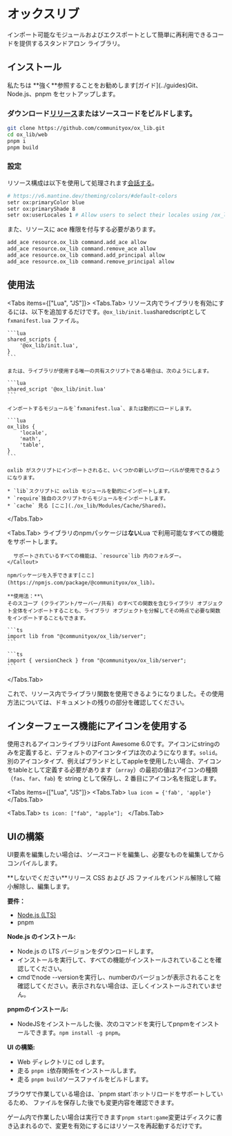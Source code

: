 
# オックスリブ

インポート可能なモジュールおよびエクスポートとして簡単に再利用できるコードを提供するスタンドアロン ライブラリ。

## インストール

<Callout type="info">
  私たちは
  **強く**参照することをお勧めします[ガイド](../guides)Git、Node.js、pnpm
  をセットアップします。
</Callout>

<Steps>

### ダウンロード[リリース](https://github.com/communityox/ox_lib/releases)またはソースコードをビルドします。

```bash
git clone https://github.com/communityox/ox_lib.git
cd ox_lib/web
pnpm i
pnpm build
```

### 設定

リソース構成は以下を使用して処理されます[会話する](https://docs.fivem.net/docs/scripting-reference/convars/)。

```bash
# https://v6.mantine.dev/theming/colors/#default-colors
setr ox:primaryColor blue
setr ox:primaryShade 8
setr ox:userLocales 1 # Allow users to select their locales using /ox_lib
```

また、リソースに ace 権限を付与する必要があります。

```bash
add_ace resource.ox_lib command.add_ace allow
add_ace resource.ox_lib command.remove_ace allow
add_ace resource.ox_lib command.add_principal allow
add_ace resource.ox_lib command.remove_principal allow
```

</Steps>

## 使用法

<Tabs items={["Lua", "JS"]}>
  <Tabs.Tab>
    リソース内でライブラリを有効にするには、以下を追加するだけです。`@ox_lib/init.lua`sharedscriptとして`fxmanifest.lua` ファイル。

    ```lua
    shared_scripts {
        '@ox_lib/init.lua',
    }
    ```

    または、ライブラリが使用する唯一の共有スクリプトである場合は、次のようにします。

    ```lua
    shared_script '@ox_lib/init.lua'
    ```

    インポートするモジュールを`fxmanifest.lua`、または動的にロードします。

    ```lua
    ox_libs {
        'locale',
        'math',
        'table',
    }
    ```

    oxlib がスクリプトにインポートされると、いくつかの新しいグローバルが使用できるようになります。

    * `lib`スクリプトに oxlib モジュールを動的にインポートします。
    * `require`独自のスクリプトからモジュールをインポートします。
    * `cache` 見る [ここ](./ox_lib/Modules/Cache/Shared)。

  </Tabs.Tab>

  <Tabs.Tab>
    <Callout>
      ライブラリのnpmパッケージは**ない**Lua で利用可能なすべての機能をサポートします。

      サポートされているすべての機能は、`resource`lib 内のフォルダー。
    </Callout>

    npmパッケージを入手できます[ここ](https://npmjs.com/package/@communityox/ox_lib)。

    **使用法：**\
    そのスコープ (クライアント/サーバー/共有) のすべての関数を含むライブラリ オブジェクト全体をインポートすることも、ライブラリ オブジェクトを分解してその時点で必要な関数をインポートすることもできます。

    ```ts
    import lib from "@communityox/ox_lib/server";
    ```

    ```ts
    import { versionCheck } from "@communityox/ox_lib/server";
    ```

  </Tabs.Tab>
</Tabs>

これで、リソース内でライブラリ関数を使用できるようになりました。その使用方法については、ドキュメントの残りの部分を確認してください。

## インターフェース機能にアイコンを使用する

使用されるアイコンライブラリはFont Awesome 6.0です。アイコンにstringのみを定義すると、デフォルトのアイコンタイプは次のようになります。`solid`。\
別のアイコンタイプ、例えばブランドとしてappleを使用したい場合、アイコンをtableとして定義する必要があります（`array`）の最初の値はアイコンの種類（`fas`、`far`、`fab`) を string として保存し、2 番目にアイコン名を指定します。

<Tabs items={["Lua", "JS"]}>
  <Tabs.Tab>
    ```lua
    icon = {'fab', 'apple'}
    ```
  </Tabs.Tab>

  <Tabs.Tab>
    ```ts
    icon: ["fab", "apple"];
    ```
  </Tabs.Tab>
</Tabs>

## UIの構築

UI要素を編集したい場合は、*ソース*コードを編集し、必要なものを編集してからコンパイルします。

<Callout type="warning">
  **しないでください**リリース CSS および JS
  ファイルをバンドル解除して縮小解除し、編集します。
</Callout>

**要件：**

- [Node.js (LTS)](https://nodejs.org/)
- pnpm

**Node.js のインストール:**

- Node.js の LTS バージョンをダウンロードします。
- インストールを実行して、すべての機能がインストールされていることを確認してください。
- cmdでnode --versionを実行し、numberのバージョンが表示されることを確認してください。表示されない場合は、正しくインストールされていません。

**pnpmのインストール:**

- NodeJSをインストールした後、次のコマンドを実行してpnpmをインストールできます。`npm install -g pnpm`。

**UI の構築:**

- Web ディレクトリに cd します。
- 走る `pnpm i`依存関係をインストールします。
- 走る `pnpm build`ソースファイルをビルドします。

<Callout type="info">
  ブラウザで作業している場合は、`pnpm start`ホットリロードをサポートしているため、
  ファイルを保存した後でも変更内容を確認できます。

ゲーム内で作業したい場合は実行できます`pnpm start:game`変更はディスクに書き込まれるので、変更を有効にするにはリソースを再起動するだけです。

</Callout>
